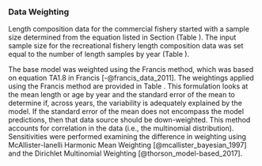 ### Data Weighting

Length composition data for the commercial fishery started with a sample size determined from the equation listed in Section \ref{commercial-fishery} (Table \ref{tab:com-len-samps}). The input sample size for the recreational fishery length composition data was set equal to the number of length samples by year (Table \ref{tab:len-samps}). 

The base  model was weighted using the Francis method, which was based on equation TA1.8 in Francis [-@francis_data_2011]. The weightings applied using the Francis method are provided in Table \ref{tab:dw}. This formulation looks at the mean length or age by year and the standard error of the mean to determine if, across years, the variability is adequately explained by the model. If the standard error of the mean does not encompass the model predictions, then that data source should be down-weighted. This method accounts for correlation in the data (i.e., the multinomial distribution). Sensitivities were performed examining the difference in weighting using McAllister-Ianelli Harmonic Mean Weighting [@mcallister_bayesian_1997] and the Dirichlet Multinomial Weighting [@thorson_model-based_2017].